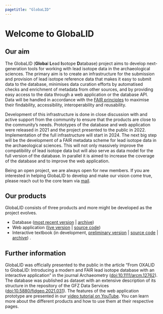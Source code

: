 ```yaml
---
pagetitle: "GlobaLID"
---
```


# Welcome to GlobaLID

## Our aim
The GlobaLID (**Globa**l **L**ead **I**sotope **D**atabase) project aims to develop next-generation tools for working with lead isotope data in the archaeological sciences. The primary aim is to create an infrastructure for the submission and provision of lead isotope reference data that makes it easy to submit data to the database, minimises data curation efforts by automatised checks and enrichment of metadata from other sources, and by providing easy access to the data through a web application or the database API. Data will be handled in accordance with the [FAIR principles](https://www.go-fair.org/) to maximise their findability, accessibility, interoperability and reusability. 

Development of this infrastructure is done in close discussion with and active support from the community to ensure that the products are close to the community's needs. Prototypes of the database and web application were released in 2021 and the project presented to the public in 2022. Implementation of the full infrastructure will start in 2024. The next big step will be the development of a FAIR metadata scheme for lead isotope data in the archaeological sciences. This will not only massively improve the compatibility of lead isotope data but will also serve as data model for the full version of the database. In parallel it is aimed to increase the coverage of the database and to improve the web application. 

Being an open project, we are always open for new members. If you are interested in helping GlobaLID to develop and make our vision come true, please reach out to the core team via [mail](mailto:globalid@bergbaumuseum.de?subject=GlobaLID). 

## Our products
GlobaLID consists of three products and more might be developed as the project evolves. 

* Database ([most recent version](https://github.com/archmetalDBM/GlobaLID-database) | [archive](https://doi.org/10.5880/fidgeo.2023.043))
* Web application ([live version](https://globalid.dmt-lb.de/) | [source code](https://github.com/archmetalDBM/GlobaLID-App))
* Interactive textbook (in development, [preliminary version](https://archmetaldbm.github.io/GlobaLID-Edu/) | [source code](https://github.com/archmetalDBM/GlobaLID-Edu) | [archive](https://doi.org/10.5281/zenodo.10205820)) .

## Further information
GlobaLID was officially presented to the public in the article "From OXALID to GlobaLID: Introducing a modern and FAIR lead isotope database with an interactive application" in the journal Archaeometry ([doi:10.1111/arcm.12762](https://doi.org/10.1111/arcm.12762)). The database was published as dataset with an extensive description of its structure in the repository of the GFZ Data Services ([doi:10.5880/fidgeo.2021.031](https://doi.org/10.5880/fidgeo.2021.031)). The features of the web application prototype are presented in our [video tutorial on YouTube](https://www.youtube.com/watch?v=qwKStMc-068). You can learn more about the different products and how to use them at their respective pages. 
